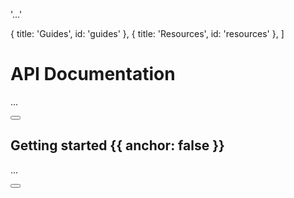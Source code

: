
  '...'

  { title: 'Guides', id: 'guides' },
  { title: 'Resources', id: 'resources' },
]

# API Documentation

...

<div className="not-prose mb-16 mt-6 flex gap-3">
  <Button href="/quick/quickstart" arrow="right" children="Quickstart" />
</div>

## Getting started {{ anchor: false }}

...

<div className="not-prose">
  <Button
    href="/sdks"
    variant="text"
    arrow="right"
    children="..."
  />
</div>

<Guides />

<Resources />
